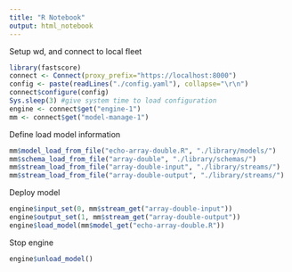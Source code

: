 ```yaml
---
title: "R Notebook"
output: html_notebook
---
```

Setup wd, and connect to local fleet
```r
library(fastscore)
connect <- Connect(proxy_prefix="https://localhost:8000")
config <- paste(readLines("./config.yaml"), collapse="\r\n")
connect$configure(config)
Sys.sleep(3) #give system time to load configuration
engine <- connect$get("engine-1")
mm <- connect$get("model-manage-1")
```
Define load model information
```r
mm$model_load_from_file("echo-array-double.R", "./library/models/")
mm$schema_load_from_file("array-double", "./library/schemas/")
mm$stream_load_from_file("array-double-input", "./library/streams/")
mm$stream_load_from_file("array-double-output", "./library/streams/")
```
Deploy model
```r
engine$input_set(0, mm$stream_get("array-double-input"))
engine$output_set(1, mm$stream_get("array-double-output"))
engine$load_model(mm$model_get("echo-array-double.R"))
```
Stop engine
```r
engine$unload_model()
```

